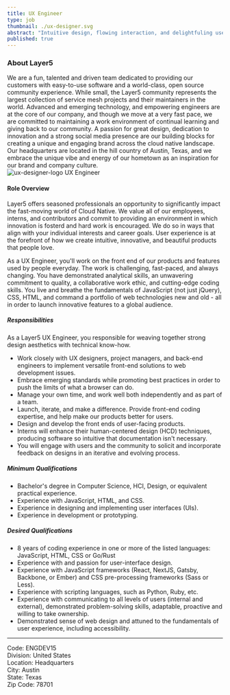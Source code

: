 ```yaml
---
title: UX Engineer 
type: job 
thumbnail: ./ux-designer.svg
abstract: "Intuitive design, flowing interaction, and delightfuling users are core components of the Layer5 user experience."
published: true
---
```




<CareerWrapper>

<h3>About Layer5</h3>
We are a fun, talented and driven team dedicated to providing our customers with easy-to-use software and a world-class, open source community experience. While small, the Layer5 community represents the largest collection of service mesh projects and their maintainers in the world. Advanced and emerging technology, and empowering engineers are at the core of our company, and though we move at a very fast pace, we are committed to maintaining a work environment of continual learning and giving back to our community. A passion for great design, dedication to innovation and a strong social media presence are our building blocks for creating a unique and engaging brand across the cloud native landscape. Our headquarters are located in the hill country of Austin, Texas, and we embrace the unique vibe and energy of our hometown as an inspiration for our brand and company culture.

<div className="logo">
    <img src={ux_designer_logo} alt="ux-designer-logo" />
    UX Engineer
</div>

<h4>Role Overview</h4>

<p>Layer5 offers seasoned professionals an opportunity to significantly impact the fast-moving world of Cloud Native. 
We value all of our employees, interns, and contributors and commit to providing an environment in which 
innovation is fosterd and hard work is encouraged. We do so in ways that align with your individual interests and career goals.
User experience is at the forefront of how we create intuitive, innovative, and beautiful products that people love.</p>

<p>As a UX Engineer, you'll work on the front end of our products and features used by people everyday. 
The work is challenging, fast-paced, and always changing. You have demonstrated analytical skills, 
an unwavering commitment to quality, a collaborative work ethic, and cutting-edge coding skills. 
You live and breathe the fundamentals of JavaScript (not just jQuery), CSS, HTML, and command a portfolio of 
web technologies new and old - all in order to launch innovative features to a global audience.</p>

<h5 class="black-text">Responsibilities</h5>
As a Layer5 UX Engineer, you responsible for weaving together strong design aesthetics with technical know-how.

<ul>
    <li>Work closely with UX designers, project managers, and back-end engineers to implement versatile front-end solutions to web development issues.</li>
    <li>Embrace emerging standards while promoting best practices in order to push the limits of what a browser can do.</li>
    <li>Manage your own time, and work well both independently and as part of a team.</li>
    <li>Launch, iterate, and make a difference. Provide front-end coding expertise, and help make our products better for users.</li>
    <li>Design and develop the front ends of user-facing products.</li>
    <li>Interns will enhance their human-centered design (HCD) techniques, producing software so intuitive that documentation isn't necessary. </li>
    <li>You will engage with users and the community to solicit and incorporate feedback on designs in an iterative and evolving process.</li>
</ul>

<h5 class="black-text">Minimum Qualifications</h5>
<ul>
    <li>Bachelor's degree in Computer Science, HCI, Design, or equivalent practical experience.</li>
    <li>Experience with JavaScript, HTML, and CSS.</li>
    <li>Experience in designing and implementing user interfaces (UIs).</li>
    <li>Experience in development or prototyping.</li>
</ul>

<h5 class="black-text">Desired Qualifications</h5>
<ul>
    <li>8 years of coding experience in one or more of the listed languages: JavaScript, HTML, CSS or Go/Rust</li>
    <li>Experience with and passion for user-interface design.</li>
    <li>Experience with JavaScript frameworks (React, NextJS, Gatsby, Backbone, or Ember) and CSS pre-processing frameworks (Sass or Less).</li>
    <li>Experience with scripting languages, such as Python, Ruby, etc.</li>
    <li>Experience with communicating to all levels of users (internal and external), demonstrated problem-solving skills, adaptable, proactive and willing to take ownership.</li>
    <li>Demonstrated sense of web design and attuned to the fundamentals of user experience, including accessibility.</li>
</ul>
<PositionApply />

<hr />
<p>
Code: ENGDEV15<br/>
Division: United States<br/>
Location: Headquarters<br/>
City: Austin<br/>
State: Texas<br/>
Zip Code: 78701<br/>
</p>

</CareerWrapper>
